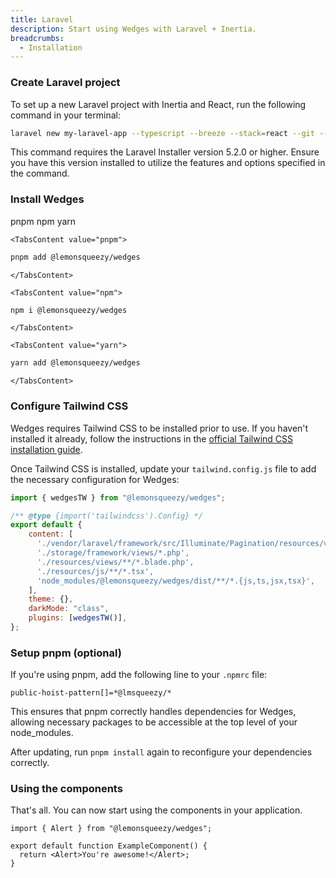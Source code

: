 ```yaml
---
title: Laravel
description: Start using Wedges with Laravel + Inertia.
breadcrumbs:
  - Installation
---
```


<Steps>

### Create Laravel project

To set up a new Laravel project with Inertia and React, run the following command in your terminal:

```bash
laravel new my-laravel-app --typescript --breeze --stack=react --git --no-interaction
```

<Alert variant="expanded" className="not-prose">
This command requires the Laravel Installer version 5.2.0 or higher. Ensure you have this version installed to utilize the features and options specified in the command.
</Alert>

### Install Wedges

<Tabs variant='underlined' defaultValue='pnpm'>
  <TabsList>
    <TabsTrigger value="pnpm">pnpm</TabsTrigger>
    <TabsTrigger value="npm">npm</TabsTrigger>
    <TabsTrigger value="yarn">yarn</TabsTrigger>
  </TabsList>

    <TabsContent value="pnpm">

```bash
pnpm add @lemonsqueezy/wedges
```

    </TabsContent>

    <TabsContent value="npm">

```bash
npm i @lemonsqueezy/wedges
```

    </TabsContent>

    <TabsContent value="yarn">

```bash
yarn add @lemonsqueezy/wedges
```

    </TabsContent>

</Tabs>

### Configure Tailwind CSS

Wedges requires Tailwind CSS to be installed prior to use. If you haven't installed it already, follow the instructions in the <a href="https://tailwindcss.com/docs/installation/" target="_blank" rel='nofollow noreferrer'>official Tailwind CSS installation guide</a>.

Once Tailwind CSS is installed, update your `tailwind.config.js` file to add the necessary configuration for Wedges:

```js {1,10,13,14} title="tailwind.config.js" showLineNumbers
import { wedgesTW } from "@lemonsqueezy/wedges";

/** @type {import('tailwindcss').Config} */
export default {
    content: [
      './vendor/laravel/framework/src/Illuminate/Pagination/resources/views/*.blade.php',
      './storage/framework/views/*.php',
      './resources/views/**/*.blade.php',
      './resources/js/**/*.tsx',
      'node_modules/@lemonsqueezy/wedges/dist/**/*.{js,ts,jsx,tsx}',
    ],
    theme: {},
    darkMode: "class",
    plugins: [wedgesTW()],
};
```

### Setup pnpm (optional)

If you're using pnpm, add the following line to your `.npmrc` file:

```
public-hoist-pattern[]=*@lmsqueezy/*
```

This ensures that pnpm correctly handles dependencies for Wedges, allowing necessary packages to be accessible at the top level of your node_modules.

After updating, run `pnpm install` again to reconfigure your dependencies correctly.

### Using the components

That's all. You can now start using the components in your application.

```tsx {1,4} showLineNumbers
import { Alert } from "@lemonsqueezy/wedges";

export default function ExampleComponent() {
  return <Alert>You're awesome!</Alert>;
}
```

</Steps>
